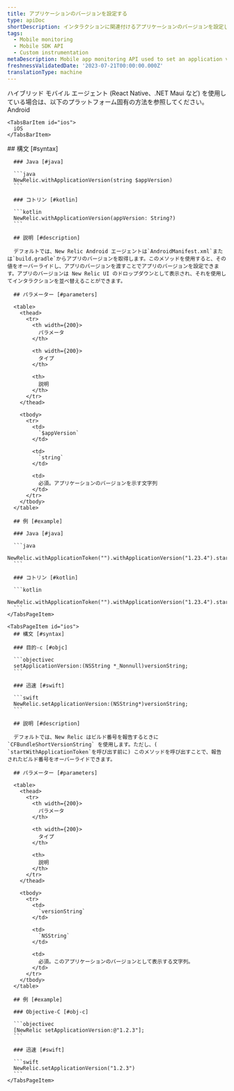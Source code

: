 ```yaml
---
title: アプリケーションのバージョンを設定する
type: apiDoc
shortDescription: インタラクションに関連付けるアプリケーションのバージョンを設定します。
tags:
  - Mobile monitoring
  - Mobile SDK API
  - Custom instrumentation
metaDescription: Mobile app monitoring API used to set an application version to be associated with an interaction.
freshnessValidatedDate: '2023-07-21T00:00:00.000Z'
translationType: machine
---
```


<Callout variant="important">
  ハイブリッド モバイル エージェント (React Native、.NET Maui など) を使用している場合は、以下のプラットフォーム固有の方法を参照してください。
</Callout>

<Tabs>
  <TabsBar>
    <TabsBarItem id="android">
      Android
    </TabsBarItem>

    <TabsBarItem id="ios">
      iOS
    </TabsBarItem>
  </TabsBar>

  <TabsPages>
    <TabsPageItem id="android">
      ## 構文 [#syntax]

      ### Java [#java]

      ```java
      NewRelic.withApplicationVersion(string $appVersion)
      ```

      ### コトリン [#kotlin]

      ```kotlin
      NewRelic.withApplicationVersion(appVersion: String?)
      ```

      ## 説明 [#description]

      デフォルトでは、New Relic Android エージェントは`AndroidManifest.xml`または`build.gradle`からアプリのバージョンを取得します。このメソッドを使用すると、その値をオーバーライドし、アプリのバージョンを渡すことでアプリのバージョンを設定できます。アプリのバージョンは New Relic UI のドロップダウンとして表示され、それを使用してインタラクションを並べ替えることができます。

      ## パラメーター [#parameters]

      <table>
        <thead>
          <tr>
            <th width={200}>
              パラメータ
            </th>

            <th width={200}>
              タイプ
            </th>

            <th>
              説明
            </th>
          </tr>
        </thead>

        <tbody>
          <tr>
            <td>
              `$appVersion`
            </td>

            <td>
              `string`
            </td>

            <td>
              必須。アプリケーションのバージョンを示す文字列
            </td>
          </tr>
        </tbody>
      </table>

      ## 例 [#example]

      ### Java [#java]

      ```java
      NewRelic.withApplicationToken("").withApplicationVersion("1.23.4").start(this.getApplication());
      ```

      ### コトリン [#kotlin]

      ```kotlin
      NewRelic.withApplicationToken("").withApplicationVersion("1.23.4").start(applicationContext)
      ```
    </TabsPageItem>

    <TabsPageItem id="ios">
      ## 構文 [#syntax]

      ### 目的-c [#objc]

      ```objectivec
      setApplicationVersion:(NSString *_Nonnull)versionString;
      ```

      ### 迅速 [#swift]

      ```swift
      NewRelic.setApplicationVersion:(NSString*)versionString;
      ```

      ## 説明 [#description]

      デフォルトでは、New Relic はビルド番号を報告するときに `CFBundleShortVersionString` を使用します。ただし、( `startWithApplicationToken`を呼び出す前に) このメソッドを呼び出すことで、報告されたビルド番号をオーバーライドできます。

      ## パラメーター [#parameters]

      <table>
        <thead>
          <tr>
            <th width={200}>
              パラメータ
            </th>

            <th width={200}>
              タイプ
            </th>

            <th>
              説明
            </th>
          </tr>
        </thead>

        <tbody>
          <tr>
            <td>
              `versionString`
            </td>

            <td>
              `NSString`
            </td>

            <td>
              必須。このアプリケーションのバージョンとして表示する文字列。
            </td>
          </tr>
        </tbody>
      </table>

      ## 例 [#example]

      ### Objective-C [#obj-c]

      ```objectivec
      [NewRelic setApplicationVersion:@"1.2.3"];
      ```

      ### 迅速 [#swift]

      ```swift
      NewRelic.setApplicationVersion("1.2.3")
      ```
    </TabsPageItem>
  </TabsPages>
</Tabs>